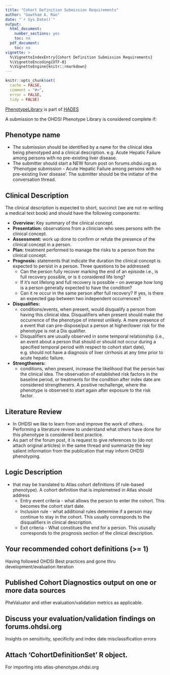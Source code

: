 ```yaml
---
title: "Cohort Definition Submission Requirements"
author: "Gowtham A. Rao"
date: "`r Sys.Date()`"
output:
  html_document:
    number_sections: yes
    toc: no  
  pdf_document: 
    toc: no     
vignette: >
  %\VignetteIndexEntry{Cohort Definition Submission Requirements}
  %\VignetteEncoding{UTF-8}    
  %\VignetteEngine{knitr::rmarkdown}
---
```


```r
knitr::opts_chunk$set(
  cache = FALSE,
  comment = "#>",
  error = FALSE,
  tidy = FALSE)
```

[PhenotypeLibrary](https://github.com/OHDSI/PhenotypeLibrary) is part of [HADES](https://ohdsi.github.io/Hades/)


A submission to the OHDSI Phenotype Library is considered complete if:

## Phenotype name
 * The submission should be identified by a name for the clinical idea being phenotyped and a clinical description. e.g. Acute Hepatic Failure among persons with no pre-existing liver disease. 
 * The submitter should start a NEW forum post on forums.ohdsi.org as 'Phenotype submission - Acute Hepatic Failure among persons with no pre-existing liver disease'. The submitter should be the initiator of the conversation thread. 

## Clinical Description
The clinical description is expected to short, succinct (we are not re-writing a medical text book) and should have the following components:

 * **Overview:** Key summary of the clinical concept.
 * **Presentation:** observations from a clinician who sees persons with the clinical concept.
 * **Assessment:** work up done to confirm or refute the presence of the clinical concept in a person.
 * **Plan:** treatment performed to manage the risks to a person from the clinical concept.
 * **Prognosis:** statements that indicate the duration the clinical concept is expected to persist in a person. Three questions to be addressed:
    - Can the person fully recover marking the end of an episode i.e., is full recovery possible, or is it considered life long?
    - If it’s not lifelong and full recovery is possible – on average how long is a person generally expected to have the condition?
    - Can it re occur in the same person after full recovery? If yes, is there an expected gap between two independent occurrences?
 * **Disqualifies:** 
    - conditions/events, when present, would disqualify a person from having this clinical idea. Disqualifiers when present should make the occurrence of the phenotype of interest unlikely. A mere presence of a event that can pre-dispose/put a person at higher/lower risk for the phenotype is not a Dis qualifier. 
    - Disqualifiers are usually observed in some temporal relationship (i.e., an event about a person that should or should not occur during a specified temporal period with respect to cohort start date), e.g. should not have a diagnosis of liver cirrhosis at any time prior to acute hepatic failure. 
 * **Strengtheners:**
    - conditions, when present, increase the likelihood that the person has the clinical idea. The observation of established risk factors in the baseline period, or treatments for the condition after index date are considered strengtheners. A positive rechallenge, where the phenotype is observed to start again after exposure to the risk factor.


## Literature Review
* In OHDSI we like to learn from and improve the work of others. Performing a literature review to understand what others have done for this phenotype is considered best practice.
* As part of the forum post, it is request to give references to (do not attach original articles) in the same thread and summarize the key salient information from the publication that may inform OHDSI phenotyping.
 
## Logic Description
* that may be translated to Atlas cohort definitions (if rule-based phenotype). A cohort definition that is implemetned in Atlas should address
    - Entry event criteria - what allows the person to enter the cohort. This becomes the cohort start date.
    - Inclusion rule - what additional rules determine if a person may continue to stay in the cohort. This usually corresponds to the disqualifiers in clinical description.
    - Exit criteria - What constitues the end for a person. This ususally corresponds to the prognosis section of the clinical description.

## Your recommended cohort definitions (>= 1)
  Having followed OHDSI Best practices and gone thru development/evaluation iteration

## Published Cohort Diagnostics output on one or more data sources 
  PheValuator and other evaluation/validation metrics as applicable.

## Discuss your evaluation/validation findings on forums.ohdsi.org
  Insights on sensitivity, specificity and index date misclassification errors

## Attach ‘CohortDefinitionSet’ R object.
  For importing into atlas-phenotype.ohdsi.org

